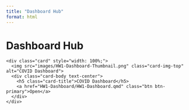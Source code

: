 ```yaml
---
title: "Dashboard Hub"
format: html
---
```


# Dashboard Hub

<div class="row">
  <!-- Homework 1 Dashboard -->
  <div class="col-md-4">
    <div class="card" style="width: 100%;">
      <img src="images/HW1-Dashboard-Thumbnail.png" class="card-img-top" alt="COVID Dashboard">
      <div class="card-body text-center">
        <h5 class="card-title">COVID Dashboard</h5>
        <a href="HW1-Dashboard/HW1-Dashboard.qmd" class="btn btn-primary">Open</a>
      </div>
    </div>
  </div>